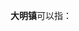 '''大明镇'''可以指：
{{PRC admin/disambig|15/04/29/108/000|21/12/81/103/000|61/05/21/104/000}}
{{disambig|cat=三字中国镇名消歧义}}